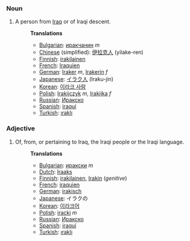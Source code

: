 ===Noun===
#A person from [[Iraq]] or of Iraqi descent.
#:'''Translations'''
#:*[[Bulgarian]]: [[иракчанин]] ''m''
#:*[[Chinese]] (simplified): [[伊拉克人]] (yilake-ren)
#:*[[Finnish]]: [[irakilainen]]
#:*[[French]]: [[Iraquien]]
#:*[[German]]: [[Iraker]] ''m'', [[Irakerin]] ''f''
#:*[[Japanese]]: [[イラク人]] (Iraku-jin)
#:*[[Korean]]: [[이라크 사람]]
#:*[[Polish]]: [[Irakijczyk]] ''m'', [[Irakijka]] ''f''
#:*[[Russian]]: [[Иракско]]
#:*[[Spanish]]: [[iraquí]]
#:*[[Turkish]]: [[ıraklı]]

===Adjective===
#Of, from, or pertaining to Iraq, the Iraqi people or the Iraqi language.
#:'''Translations'''
#:*[[Bulgarian]]: [[иракски]] ''m''
#:*[[Dutch]]: [[Iraaks]]
#:*[[Finnish]]: [[irakilainen]], [[Irak#Finnish|Irakin]] (''genitive'')
#:*[[French]]: [[iraquien]]
#:*[[German]]: [[irakisch]]
#:*[[Japanese]]: イラクの
#:*[[Korean]]: [[이라크어]]
#:*[[Polish]]: [[iracki]] ''m''
#:*[[Russian]]: [[Иракско]]
#:*[[Spanish]]: [[iraquí]]
#:*[[Turkish]]: [[ıraklı]]